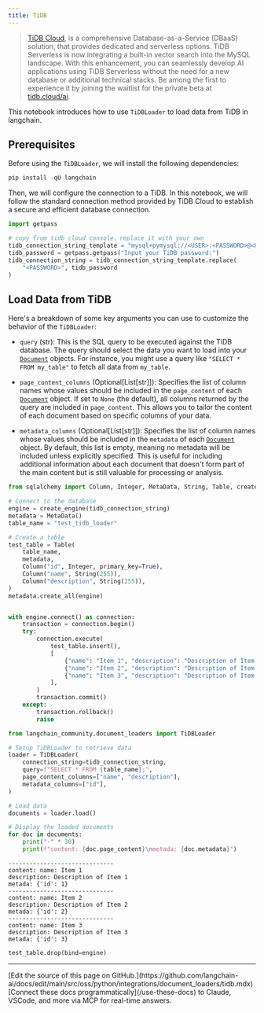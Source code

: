 ```yaml
---
title: TiDB
---
```


> [TiDB Cloud](https://tidbcloud.com/), is a comprehensive Database-as-a-Service (DBaaS) solution, that provides dedicated and serverless options. TiDB Serverless is now integrating a built-in vector search into the MySQL landscape. With this enhancement, you can seamlessly develop AI applications using TiDB Serverless without the need for a new database or additional technical stacks. Be among the first to experience it by joining the waitlist for the private beta at [tidb.cloud/ai](https://tidb.cloud/ai).

This notebook introduces how to use `TiDBLoader` to load data from TiDB in langchain.

## Prerequisites

Before using the `TiDBLoader`, we will install the following dependencies:

```python
pip install -qU langchain
```

Then, we will configure the connection to a TiDB. In this notebook, we will follow the standard connection method provided by TiDB Cloud to establish a secure and efficient database connection.

```python
import getpass

# copy from tidb cloud console，replace it with your own
tidb_connection_string_template = "mysql+pymysql://<USER>:<PASSWORD>@<HOST>:4000/<DB>?ssl_ca=/etc/ssl/cert.pem&ssl_verify_cert=true&ssl_verify_identity=true"
tidb_password = getpass.getpass("Input your TiDB password:")
tidb_connection_string = tidb_connection_string_template.replace(
    "<PASSWORD>", tidb_password
)
```

## Load Data from TiDB

Here's a breakdown of some key arguments you can use to customize the behavior of the `TiDBLoader`:

- `query` (str): This is the SQL query to be executed against the TiDB database. The query should select the data you want to load into your [`Document`](https://reference.langchain.com/python/langchain_core/documents/#langchain_core.documents.base.Document) objects.
    For instance, you might use a query like `"SELECT * FROM my_table"` to fetch all data from `my_table`.

- `page_content_columns` (Optional[List[str]]): Specifies the list of column names whose values should be included in the `page_content` of each [`Document`](https://reference.langchain.com/python/langchain_core/documents/#langchain_core.documents.base.Document) object.
    If set to `None` (the default), all columns returned by the query are included in `page_content`. This allows you to tailor the content of each document based on specific columns of your data.

- `metadata_columns` (Optional[List[str]]): Specifies the list of column names whose values should be included in the `metadata` of each [`Document`](https://reference.langchain.com/python/langchain_core/documents/#langchain_core.documents.base.Document) object.
    By default, this list is empty, meaning no metadata will be included unless explicitly specified. This is useful for including additional information about each document that doesn't form part of the main content but is still valuable for processing or analysis.

```python
from sqlalchemy import Column, Integer, MetaData, String, Table, create_engine

# Connect to the database
engine = create_engine(tidb_connection_string)
metadata = MetaData()
table_name = "test_tidb_loader"

# Create a table
test_table = Table(
    table_name,
    metadata,
    Column("id", Integer, primary_key=True),
    Column("name", String(255)),
    Column("description", String(255)),
)
metadata.create_all(engine)


with engine.connect() as connection:
    transaction = connection.begin()
    try:
        connection.execute(
            test_table.insert(),
            [
                {"name": "Item 1", "description": "Description of Item 1"},
                {"name": "Item 2", "description": "Description of Item 2"},
                {"name": "Item 3", "description": "Description of Item 3"},
            ],
        )
        transaction.commit()
    except:
        transaction.rollback()
        raise
```

```python
from langchain_community.document_loaders import TiDBLoader

# Setup TiDBLoader to retrieve data
loader = TiDBLoader(
    connection_string=tidb_connection_string,
    query=f"SELECT * FROM {table_name};",
    page_content_columns=["name", "description"],
    metadata_columns=["id"],
)

# Load data
documents = loader.load()

# Display the loaded documents
for doc in documents:
    print("-" * 30)
    print(f"content: {doc.page_content}\nmetada: {doc.metadata}")
```

```output
------------------------------
content: name: Item 1
description: Description of Item 1
metada: {'id': 1}
------------------------------
content: name: Item 2
description: Description of Item 2
metada: {'id': 2}
------------------------------
content: name: Item 3
description: Description of Item 3
metada: {'id': 3}
```

```python
test_table.drop(bind=engine)
```

---

<Callout icon="pen-to-square" iconType="regular">
    [Edit the source of this page on GitHub.](https://github.com/langchain-ai/docs/edit/main/src/oss/python/integrations/document_loaders/tidb.mdx)
</Callout>
<Tip icon="terminal" iconType="regular">
    [Connect these docs programmatically](/use-these-docs) to Claude, VSCode, and more via MCP for    real-time answers.
</Tip>

